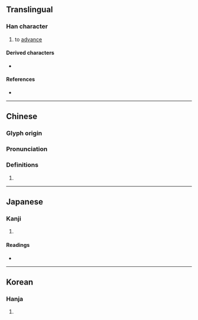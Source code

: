 {{character info}}
==Translingual==

===Han character===
{{Han char|rn=10|rad=儿|as=10|sn=12|four=24211|canj=HUHGU,XHUHG|ids=⿰先先}}

# to [[advance]]

====Derived characters====
* {{l|mul|[[贊]]/[[赞]], [[㬱]], [[𠐷]], [[𡄋]], [[𥌳]], [[𧮖]], [[𥳱]], [[𦺷]], [[𧑯]], [[𧖟]], [[𩱕]], [[𩱩]], [[𫌦]], [[𡬃]], [[𤄳]], [[𠓙]]}}

====References====
* {{Han ref|kx=0125.210|dkj=01391|dj=0266.030|hdz=10274.020|uh=515F|ud=20831|bh=D860|bd=55392}}

----

==Chinese==
{{zh-forms}}

===Glyph origin===
{{Han etym}}

===Pronunciation===
{{zh-pron
|m=shēn
|c=san1
|mc=y
|oc=y
|ma=
|cat=v
}}

===Definitions===
{{zh-hanzi}}

# {{rfdef|zh}}

----

==Japanese==

===Kanji===
{{ja-kanji|grade=9|rs=儿10}}

# {{rfdef|ja|sort=儿10}}

====Readings====
* {{ja-readings|on=[[しん]] (shin)|kun=[[すすむ]] (susumu)}}

----

==Korean==

===Hanja===
{{ko-hanja|hangeul=신|rv=sin|mr=sin}}

# {{rfdef|ko|sort=儿10}}